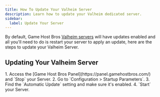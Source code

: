 ```yaml
---
title: How To Update Your Valheim Server
description: Learn how to update your Valheim dedicated server.
sidebar:
  label: Update Your Server
---
```


By default, Game Host Bros [Valheim servers](https://www.gamehostbros.com/valheim-server-hosting/) will have updates enabled and all you'll need to do is restart your server to apply an update, here are the steps to update your Valheim Server.

## Updating Your Valheim Server

<Steps>
1. Access the [Game Host Bros Panel](https://panel.gamehostbros.com/) and `Stop` your Server.
2. Go to `Configuration > Startup Parameters`.
3. Find the `Automatic Update` setting and make sure it's enabled.
4. `Start` your Server.
</Steps>